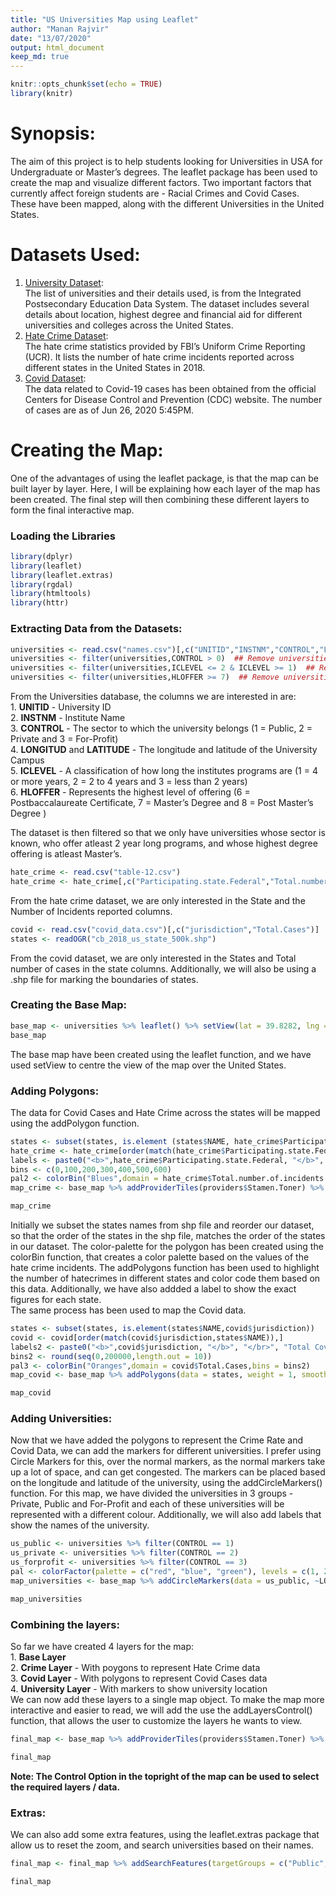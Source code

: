 ---
title: "US Universities Map using Leaflet"
author: "Manan Rajvir"
date: "13/07/2020"
output: html_document
keep_md: true
---
```{r setup, include=FALSE}
knitr::opts_chunk$set(echo = TRUE)
library(knitr)
```


# Synopsis:  
The aim of this project is to help students looking for Universities in USA for Undergraduate or Master's degrees. The leaflet package has been used to create the map and visualize different factors. Two important factors that currently affect foreign students are - Racial Crimes and Covid Cases. These have been mapped, along with the different Universities in the United States.

# Datasets Used:  
1. [University Dataset](https://nces.ed.gov/ipeds/datacenter/DataFiles.aspx?goToReportId=7):  
The list of universities and their details used, is from the Integrated Postsecondary Education Data System. The dataset includes several details about location, highest degree and financial aid for different universities and colleges across the United States.  
2. [Hate Crime Dataset](https://ucr.fbi.gov/hate-crime/2018/topic-pages/jurisdiction):  
The hate crime statistics provided by FBI's Uniform Crime Reporting (UCR). It lists the number of hate crime incidents reported across different states in the United States in 2018.  
3. [Covid Dataset](https://www.cdc.gov/covid-data-tracker/index.html#cases):  
The data related to Covid-19 cases has been obtained from the official Centers for Disease Control and Prevention (CDC) website. The number of cases are as of Jun 26, 2020 5:45PM.

# Creating the Map:
One of the advantages of using the leaflet package, is that the map can be built layer by layer. Here, I will be explaining how each layer of the map has been created. The final step will then combining these different layers to form the final interactive map.

### Loading the Libraries
```{r, results = "hide",message=FALSE,warning=FALSE}
library(dplyr)
library(leaflet)
library(leaflet.extras)
library(rgdal)
library(htmltools)
library(httr)
```

### Extracting Data from the Datasets:
```{r}
universities <- read.csv("names.csv")[,c("UNITID","INSTNM","CONTROL","LONGITUD","LATITUDE","ICLEVEL","HLOFFER")]
universities <- filter(universities,CONTROL > 0)  ## Remove universities whose Sector is not known
universities <- filter(universities,ICLEVEL <= 2 & ICLEVEL >= 1)  ## Remove universities whose programs are less than 2 years
universities <- filter(universities,HLOFFER >= 7)  ## Remove universities who do not offer degrees up to the Master's Degree.
```
From the Universities database, the columns we are interested in are:  
1. **UNITID** - University ID  
2. **INSTNM** - Institute Name  
3. **CONTROL** - The sector to which the university belongs (1 = Public, 2 = Private and 3 = For-Profit)  
4. **LONGITUD** and **LATITUDE** - The longitude and latitude of the University Campus  
5. **ICLEVEL** - A classification of how long the institutes programs are (1 = 4 or more years, 2 = 2 to 4 years and 3 = less than 2 years)  
6. **HLOFFER** - Represents the highest level of offering (6 = Postbaccalaureate Certificate, 7 = Master's Degree and 8 = Post Master's Degree ) 


The dataset is then filtered so that we only have universities whose sector is known, who offer atleast 2 year long programs, and whose highest degree offering is atleast Master's.  

```{r}
hate_crime <- read.csv("table-12.csv")
hate_crime <- hate_crime[,c("Participating.state.Federal","Total.number.of.incidents.reported")]
```
From the hate crime dataset, we are only interested in the State and the Number of Incidents reported columns.  

```{r, results = 'hide'}
covid <- read.csv("covid_data.csv")[,c("jurisdiction","Total.Cases")]
states <- readOGR("cb_2018_us_state_500k.shp")
```
From the covid dataset, we are only interested in the States and Total number of cases in the state columns. Additionally, we will also be using a .shp file for marking the boundaries of states.

### Creating the Base Map:
```{r}
base_map <- universities %>% leaflet() %>% setView(lat = 39.8282, lng = -98.5795, 3) %>% addProviderTiles(providers$Stamen.Toner)
base_map
```
The base map have been created using the leaflet function, and we have used setView to centre the view of the map over the United States.

### Adding Polygons:
The data for Covid Cases and Hate Crime across the states will be mapped using the addPolygon function.
```{r,warning=FALSE}
states <- subset(states, is.element (states$NAME, hate_crime$Participating.state.Federal))
hate_crime <- hate_crime[order(match(hate_crime$Participating.state.Federal,states$NAME)),]
labels <- paste0("<b>",hate_crime$Participating.state.Federal, "</b>", "</br>", "Hate Crime Incidents (2018): ",hate_crime$Total.number.of.incidents.reported)
bins <- c(0,100,200,300,400,500,600)
pal2 <- colorBin("Blues",domain = hate_crime$Total.number.of.incidents.reported,bins = bins)
map_crime <- base_map %>% addProviderTiles(providers$Stamen.Toner) %>% addPolygons(data = states, weight = 1, smoothFactor = 0.5, color = "white", fillOpacity = 0.8, fillColor = pal2(hate_crime$Total.number.of.incidents.reported), label = lapply(labels,HTML),group = "Crime") %>% addLegend(pal = pal2, values = hate_crime$Total.number.of.incidents.reported, opacity = 0.7, position = "bottomleft",title = "Number of Hate Crimes (2018)")

map_crime
```
Initially we subset the states names from shp file and reorder our dataset, so that the order of the states in the shp file, matches the order of the states in our dataset. The color-palette for the polygon has been created using the colorBin function, that creates a color palette based on the values of the hate crime incidents. The addPolygons function has been used to highlight the number of hatecrimes in different states and color code them based on this data. Additionally, we have also addded a label to show the exact figures for each state.  
The same process has been used to map the Covid data.
```{r}
states <- subset(states, is.element(states$NAME,covid$jurisdiction))
covid <- covid[order(match(covid$jurisdiction,states$NAME)),]
labels2 <- paste0("<b>",covid$jurisdiction, "</b>", "</br>", "Total Covid Cases: ", covid$Total.Cases)
bins2 <- round(seq(0,200000,length.out = 10))
pal3 <- colorBin("Oranges",domain = covid$Total.Cases,bins = bins2)
map_covid <- base_map %>% addPolygons(data = states, weight = 1, smoothFactor = 0.5, color = "white", fillOpacity = 0.8, fillColor = pal3(covid$Total.Cases),label = lapply(labels2,HTML), group = "Covid") %>% addLegend(pal = pal3, values = covid$Total.Cases, opacity = 0.7, position = "bottomright",title = "Number of Covid Cases")

map_covid
```


### Adding Universities:
Now that we have added the polygons to represent the Crime Rate and Covid Data, we can add the markers for different universities. I prefer using Circle Markers for this, over the normal markers, as the normal markers take up a lot of space, and can get congested. The markers can be placed based on the longitude and latitude of the university, using the addCircleMarkers() function. For this map, we have divided the universities in 3 groups - Private, Public and For-Profit and each of these universities will be represented with a different colour. Additionally, we will also add labels that show the names of the university.
```{r}
us_public <- universities %>% filter(CONTROL == 1)
us_private <- universities %>% filter(CONTROL == 2)
us_forprofit <- universities %>% filter(CONTROL == 3)
pal <- colorFactor(palette = c("red", "blue", "green"), levels = c(1, 2, 3))
map_universities <- base_map %>% addCircleMarkers(data = us_public, ~LONGITUD, ~LATITUDE, color = ~pal(CONTROL), label = ~htmlEscape(INSTNM), group = "Public",radius = 1) %>% addCircleMarkers(data = us_private, ~LONGITUD, ~LATITUDE, color = ~pal(CONTROL), label = ~htmlEscape(INSTNM), group = "Private",radius=1) %>% addCircleMarkers(data = us_forprofit, ~LONGITUD, ~LATITUDE, color = ~pal(CONTROL), label = ~htmlEscape(INSTNM), group = "For-Profit",radius=1)

map_universities

```


### Combining the layers:
So far we have created 4 layers for the map:    
1. **Base Layer**  
2. **Crime Layer** - With poygons to represent Hate Crime data  
3. **Covid Layer** - With polygons to represent Covid Cases data    
4. **University Layer** - With markers to show university location    
We can now add these layers to a single map object. To make the map more interactive and easier to read, we will add the use the addLayersControl() function, that allows the user to customize the layers he wants to view.
```{r,warning=FALSE}
final_map <- base_map %>% addProviderTiles(providers$Stamen.Toner) %>% addPolygons(data = states, weight = 1, smoothFactor = 0.5, color = "white", fillOpacity = 0.8, fillColor = pal2(hate_crime$Total.number.of.incidents.reported), label = lapply(labels,HTML),group = "Crime") %>% addLegend(pal = pal2, values = hate_crime$Total.number.of.incidents.reported, opacity = 0.7, position = "bottomleft",title = "Number of Hate Crimes (2018)") %>% addPolygons(data = states, weight = 1, smoothFactor = 0.5, color = "white", fillOpacity = 0.8, fillColor = pal3(covid$Total.Cases),label = lapply(labels2,HTML), group = "Covid") %>% addLegend(pal = pal3, values = covid$Total.Cases, opacity = 0.7, position = "bottomright",title = "Number of Covid Cases") %>% addCircleMarkers(data = us_public, ~LONGITUD, ~LATITUDE, color = ~pal(CONTROL), label = ~htmlEscape(INSTNM), group = "Public",radius = 1) %>% addCircleMarkers(data = us_private, ~LONGITUD, ~LATITUDE, color = ~pal(CONTROL), label = ~htmlEscape(INSTNM), group = "Private",radius=1) %>% addCircleMarkers(data = us_forprofit, ~LONGITUD, ~LATITUDE, color = ~pal(CONTROL), label = ~htmlEscape(INSTNM), group = "For-Profit",radius=1) %>% addLayersControl(overlayGroups = c("Crime","Covid","Public","Private","For-Profit"))   

final_map
```

**Note: The Control Option in the topright of the map can be used to select the required layers / data.**

### Extras:
We can also add some extra features, using the leaflet.extras package that allow us to reset the zoom, and search universities based on their names.
```{r}
final_map <- final_map %>% addSearchFeatures(targetGroups = c("Public","Private","For-Profit"), options = searchFeaturesOptions(zoom = 10)) %>% addResetMapButton()

final_map
```

